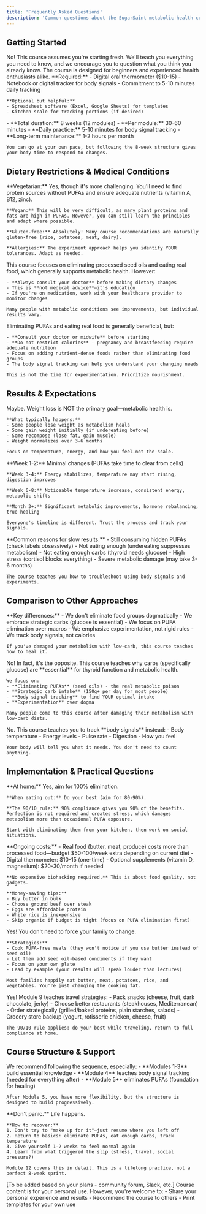```yaml
---
title: 'Frequently Asked Questions'
description: 'Common questions about the SugarSaint metabolic health course'
---
```


## Getting Started

<AccordionGroup>
  <Accordion title="Do I need any prior nutrition knowledge?">
    No! This course assumes you're starting fresh. We'll teach you everything you need to know, and we encourage you to question what you think you already know. The course is designed for beginners and experienced health enthusiasts alike.
  </Accordion>

  <Accordion title="What do I need to get started?">
    **Required:**
    - Digital oral thermometer ($10-15)
    - Notebook or digital tracker for body signals
    - Commitment to 5-10 minutes daily tracking

    **Optional but helpful:**
    - Spreadsheet software (Excel, Google Sheets) for templates
    - Kitchen scale for tracking portions (if desired)
  </Accordion>

  <Accordion title="How long does the course take?">
    - **Total duration:** 8 weeks (12 modules)
    - **Per module:** 30-60 minutes
    - **Daily practice:** 5-10 minutes for body signal tracking
    - **Long-term maintenance:** 1-2 hours per month

    You can go at your own pace, but following the 8-week structure gives your body time to respond to changes.
  </Accordion>
</AccordionGroup>

## Dietary Restrictions & Medical Conditions

<AccordionGroup>
  <Accordion title="Can I do this course if I have dietary restrictions (vegetarian, vegan, gluten-free, etc.)?">
    **Vegetarian:** Yes, though it's more challenging. You'll need to find protein sources without PUFAs and ensure adequate nutrients (vitamin A, B12, zinc).

    **Vegan:** This will be very difficult, as many plant proteins and fats are high in PUFAs. However, you can still learn the principles and adapt where possible.

    **Gluten-free:** Absolutely! Many course recommendations are naturally gluten-free (rice, potatoes, meat, dairy).

    **Allergies:** The experiment approach helps you identify YOUR tolerances. Adapt as needed.
  </Accordion>

  <Accordion title="Is this safe if I have a medical condition (diabetes, thyroid issues, heart disease)?">
    This course focuses on eliminating processed seed oils and eating real food, which generally supports metabolic health. However:

    - **Always consult your doctor** before making dietary changes
    - This is **not medical advice**—it's education
    - If you're on medication, work with your healthcare provider to monitor changes

    Many people with metabolic conditions see improvements, but individual results vary.
  </Accordion>

  <Accordion title="Can I do this course while pregnant or breastfeeding?">
    Eliminating PUFAs and eating real food is generally beneficial, but:

    - **Consult your doctor or midwife** before starting
    - **Do not restrict calories** - pregnancy and breastfeeding require adequate nutrition
    - Focus on adding nutrient-dense foods rather than eliminating food groups
    - The body signal tracking can help you understand your changing needs

    This is not the time for experimentation. Prioritize nourishment.
  </Accordion>
</AccordionGroup>

## Results & Expectations

<AccordionGroup>
  <Accordion title="Will I lose weight on this course?">
    Maybe. Weight loss is NOT the primary goal—metabolic health is.

    **What typically happens:**
    - Some people lose weight as metabolism heals
    - Some gain weight initially (if undereating before)
    - Some recompose (lose fat, gain muscle)
    - Weight normalizes over 3-6 months

    Focus on temperature, energy, and how you feel—not the scale.
  </Accordion>

  <Accordion title="When will I see results?">
    **Week 1-2:** Minimal changes (PUFAs take time to clear from cells)

    **Week 3-4:** Energy stabilizes, temperature may start rising, digestion improves

    **Week 6-8:** Noticeable temperature increase, consistent energy, metabolic shifts

    **Month 3+:** Significant metabolic improvements, hormone rebalancing, true healing

    Everyone's timeline is different. Trust the process and track your signals.
  </Accordion>

  <Accordion title="What if I don't see results after 8 weeks?">
    **Common reasons for slow results:**
    - Still consuming hidden PUFAs (check labels obsessively)
    - Not eating enough (undereating suppresses metabolism)
    - Not eating enough carbs (thyroid needs glucose)
    - High stress (cortisol blocks everything)
    - Severe metabolic damage (may take 3-6 months)

    The course teaches you how to troubleshoot using body signals and experiments.
  </Accordion>
</AccordionGroup>

## Comparison to Other Approaches

<AccordionGroup>
  <Accordion title="I've tried keto/paleo/carnivore. How is this different?">
    **Key differences:**
    - We don't eliminate food groups dogmatically
    - We embrace strategic carbs (glucose is essential)
    - We focus on PUFA elimination over macros
    - We emphasize experimentation, not rigid rules
    - We track body signals, not calories

    If you've damaged your metabolism with low-carb, this course teaches how to heal it.
  </Accordion>

  <Accordion title="Is this just another low-carb diet?">
    No! In fact, it's the opposite. This course teaches why carbs (specifically glucose) are **essential** for thyroid function and metabolic health.

    We focus on:
    - **Eliminating PUFAs** (seed oils) - the real metabolic poison
    - **Strategic carb intake** (150g+ per day for most people)
    - **Body signal tracking** to find YOUR optimal intake
    - **Experimentation** over dogma

    Many people come to this course after damaging their metabolism with low-carb diets.
  </Accordion>

  <Accordion title="Do I need to count calories or track macros?">
    No. This course teaches you to track **body signals** instead:
    - Body temperature
    - Energy levels
    - Pulse rate
    - Digestion
    - How you feel

    Your body will tell you what it needs. You don't need to count anything.
  </Accordion>
</AccordionGroup>

## Implementation & Practical Questions

<AccordionGroup>
  <Accordion title="Do I have to eliminate seed oils 100%?">
    **At home:** Yes, aim for 100% elimination.

    **When eating out:** Do your best (aim for 80-90%).

    **The 90/10 rule:** 90% compliance gives you 90% of the benefits. Perfection is not required and creates stress, which damages metabolism more than occasional PUFA exposure.

    Start with eliminating them from your kitchen, then work on social situations.
  </Accordion>

  <Accordion title="How much does this cost beyond the course itself?">
    **Ongoing costs:**
    - Real food (butter, meat, produce) costs more than processed food—budget $50-100/week extra depending on current diet
    - Digital thermometer: $10-15 (one-time)
    - Optional supplements (vitamin D, magnesium): $20-30/month if needed

    **No expensive biohacking required.** This is about food quality, not gadgets.

    **Money-saving tips:**
    - Buy butter in bulk
    - Choose ground beef over steak
    - Eggs are affordable protein
    - White rice is inexpensive
    - Skip organic if budget is tight (focus on PUFA elimination first)
  </Accordion>

  <Accordion title="My family won't eat this way. Can I still do the course?">
    Yes! You don't need to force your family to change.

    **Strategies:**
    - Cook PUFA-free meals (they won't notice if you use butter instead of seed oil)
    - Let them add seed oil-based condiments if they want
    - Focus on your own plate
    - Lead by example (your results will speak louder than lectures)

    Most families happily eat butter, meat, potatoes, rice, and vegetables. You're just changing the cooking fat.
  </Accordion>

  <Accordion title="I travel frequently for work. Can I still do this?">
    Yes! Module 9 teaches travel strategies:
    - Pack snacks (cheese, fruit, dark chocolate, jerky)
    - Choose better restaurants (steakhouses, Mediterranean)
    - Order strategically (grilled/baked proteins, plain starches, salads)
    - Grocery store backup (yogurt, rotisserie chicken, cheese, fruit)

    The 90/10 rule applies: do your best while traveling, return to full compliance at home.
  </Accordion>
</AccordionGroup>

## Course Structure & Support

<AccordionGroup>
  <Accordion title="Can I do the modules out of order?">
    We recommend following the sequence, especially:
    - **Modules 1-3** build essential knowledge
    - **Module 4** teaches body signal tracking (needed for everything after)
    - **Module 5** eliminates PUFAs (foundation for healing)

    After Module 5, you have more flexibility, but the structure is designed to build progressively.
  </Accordion>

  <Accordion title="What if I miss a week or fall off track?">
    **Don't panic.** Life happens.

    **How to recover:**
    1. Don't try to "make up for it"—just resume where you left off
    2. Return to basics: eliminate PUFAs, eat enough carbs, track temperature
    3. Give yourself 1-2 weeks to feel normal again
    4. Learn from what triggered the slip (stress, travel, social pressure?)

    Module 12 covers this in detail. This is a lifelong practice, not a perfect 8-week sprint.
  </Accordion>

  <Accordion title="Is there a community or support group?">
    [To be added based on your plans - community forum, Slack, etc.]

  </Accordion>

  <Accordion title="Can I share course materials with others?">
    Course content is for your personal use. However, you're welcome to:
    - Share your personal experience and results
    - Recommend the course to others
    - Print templates for your own use
  </Accordion>
</AccordionGroup>
